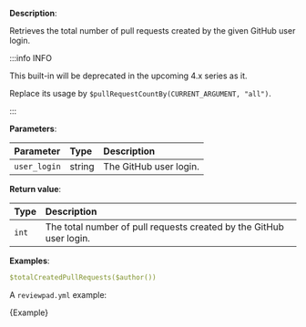 
**Description**:

Retrieves the total number of pull requests created by the given GitHub user login.

:::info INFO

This built-in will be deprecated in the upcoming 4.x series as it.

Replace its usage by `$pullRequestCountBy(CURRENT_ARGUMENT, "all")`.

:::

**Parameters**:

| Parameter    | Type   | Description            |
| :----------- | :----- | :--------------------- |
| `user_login` | string | The GitHub user login. |

**Return value**:

| Type  | Description                                                         |
| :---- | :------------------------------------------------------------------ |
| `int` | The total number of pull requests created by the GitHub user login. |

**Examples**:

```yml
$totalCreatedPullRequests($author())
```

A `reviewpad.yml` example:

<CodeBlock language="yml">{Example}</CodeBlock>
